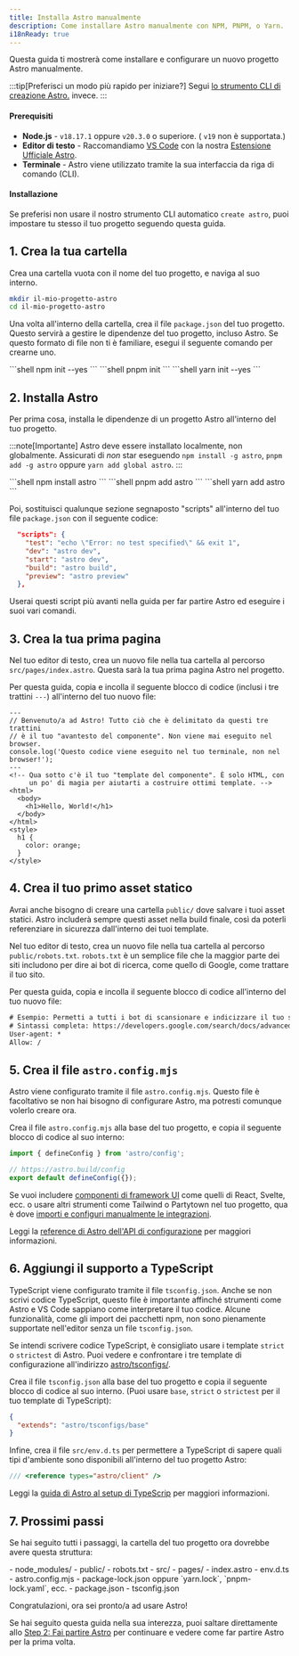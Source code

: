 ```yaml
---
title: Installa Astro manualmente
description: Come installare Astro manualmente con NPM, PNPM, o Yarn.
i18nReady: true
---
```


Questa guida ti mostrerà come installare e configurare un nuovo progetto Astro manualmente.

:::tip[Preferisci un modo più rapido per iniziare?]
Segui [lo strumento CLI di creazione Astro.](/it/install-and-setup/) invece.
:::

#### Prerequisiti

- **Node.js** - `v18.17.1` oppure `v20.3.0` o superiore. ( `v19` non è supportata.)
- **Editor di testo** - Raccomandiamo [VS Code](https://code.visualstudio.com/) con la nostra [Estensione Ufficiale Astro](https://marketplace.visualstudio.com/items?itemName=astro-build.astro-vscode).
- **Terminale** - Astro viene utilizzato tramite la sua interfaccia da riga di comando (CLI).

#### Installazione

Se preferisi non usare il nostro strumento CLI automatico `create astro`, puoi impostare tu stesso il tuo progetto seguendo questa guida.

## 1. Crea la tua cartella

Crea una cartella vuota con il nome del tuo progetto, e naviga al suo interno.

```bash
mkdir il-mio-progetto-astro
cd il-mio-progetto-astro
```

Una volta all'interno della cartella, crea il file `package.json` del tuo progetto. Questo servirà a gestire le dipendenze del tuo progetto, incluso Astro. Se questo formato di file non ti è familiare, esegui il seguente comando per crearne uno.

<PackageManagerTabs>
  <Fragment slot="npm">
  ```shell
  npm init --yes
  ```
  </Fragment>
  <Fragment slot="pnpm">
  ```shell
  pnpm init 
  ```
  </Fragment>
  <Fragment slot="yarn">
  ```shell
  yarn init --yes
  ```
  </Fragment>
</PackageManagerTabs>



## 2. Installa Astro

Per prima cosa, installa le dipendenze di un progetto Astro all'interno del tuo progetto.

:::note[Importante]
Astro deve essere installato localmente, non globalmente. Assicurati di *non* star eseguendo `npm install -g astro`, `pnpm add -g astro` oppure `yarn add global astro`.
:::

<PackageManagerTabs>
  <Fragment slot="npm">
  ```shell
  npm install astro
  ```
  </Fragment>
  <Fragment slot="pnpm">
  ```shell
  pnpm add astro
  ```
  </Fragment>
  <Fragment slot="yarn">
  ```shell
  yarn add astro
  ```
  </Fragment>
</PackageManagerTabs>

Poi, sostituisci qualunque sezione segnaposto "scripts" all'interno del tuo file `package.json` con il seguente codice:

```json title="package.json" del={2} ins={3-6}
  "scripts": {
    "test": "echo \"Error: no test specified\" && exit 1",
    "dev": "astro dev",
    "start": "astro dev",
    "build": "astro build",
    "preview": "astro preview"
  },
```

Userai questi script più avanti nella guida per far partire Astro ed eseguire i suoi vari comandi.

## 3. Crea la tua prima pagina

Nel tuo editor di testo, crea un nuovo file nella tua cartella al percorso `src/pages/index.astro`. Questa sarà la tua prima pagina Astro nel progetto.

Per questa guida, copia e incolla il seguente blocco di codice (inclusi i tre trattini `---`) all'interno del tuo nuovo file:

```astro title="src/pages/index.astro"
---
// Benvenuto/a ad Astro! Tutto ciò che è delimitato da questi tre trattini
// è il tuo "avantesto del componente". Non viene mai eseguito nel browser.
console.log('Questo codice viene eseguito nel tuo terminale, non nel browser!');
---
<!-- Qua sotto c'è il tuo "template del componente". È solo HTML, con
     un po' di magia per aiutarti a costruire ottimi template. -->
<html>
  <body>
    <h1>Hello, World!</h1>
  </body>
</html>
<style>
  h1 {
    color: orange;
  }
</style>
```

## 4. Crea il tuo primo asset statico

Avrai anche bisogno di creare una cartella `public/` dove salvare i tuoi asset statici. Astro includerà sempre questi asset nella build finale, così da poterli referenziare in sicurezza dall'interno dei tuoi template.

Nel tuo editor di testo, crea un nuovo file nella tua cartella al percorso `public/robots.txt`. `robots.txt` è un semplice file che la maggior parte dei siti includono per dire ai bot di ricerca, come quello di Google, come trattare il tuo sito.

Per questa guida, copia e incolla il seguente blocco di codice all'interno del tuo nuovo file:

```diff title="public/robots.txt"
# Esempio: Permetti a tutti i bot di scansionare e indicizzare il tuo sito.
# Sintassi completa: https://developers.google.com/search/docs/advanced/robots/create-robots-txt?hl=it
User-agent: *
Allow: /
```

## 5. Crea il file `astro.config.mjs`

Astro viene configurato tramite il file `astro.config.mjs`. Questo file è facoltativo se non hai bisogno di configurare Astro, ma potresti comunque volerlo creare ora.

Crea il file `astro.config.mjs` alla base del tuo progetto, e copia il seguente blocco di codice al suo interno:

```js title="astro.config.mjs"
import { defineConfig } from 'astro/config';

// https://astro.build/config
export default defineConfig({});
```

Se vuoi includere [componenti di framework UI](/it/guides/framework-components/) come quelli di React, Svelte, ecc. o usare altri strumenti come Tailwind o Partytown nel tuo progetto, qua è dove [importi e configuri manualmente le integrazioni](/it/guides/integrations-guide/).

<ReadMore>Leggi la [reference di Astro dell'API di configurazione](/it/reference/configuration-reference/) per maggiori informazioni.</ReadMore>

## 6. Aggiungi il supporto a TypeScript

TypeScript viene configurato tramite il file `tsconfig.json`. Anche se non scrivi codice TypeScript, questo file è importante affinché strumenti come Astro e VS Code sappiano come interpretare il tuo codice. Alcune funzionalità, come gli import dei pacchetti npm, non sono pienamente supportate nell'editor senza un file `tsconfig.json`. 

Se intendi scrivere codice TypeScript, è consigliato usare i template `strict` o `strictest` di Astro. Puoi vedere e confrontare i tre template di configurazione all'indirizzo [astro/tsconfigs/](https://github.com/withastro/astro/blob/main/packages/astro/tsconfigs/).

Crea il file `tsconfig.json` alla base del tuo progetto e copia il seguente blocco di codice al suo interno. (Puoi usare `base`, `strict` o `strictest` per il tuo template di TypeScript):

```json title="tsconfig.json" "base"
{
  "extends": "astro/tsconfigs/base"
}
```

Infine, crea il file `src/env.d.ts` per permettere a TypeScript di sapere quali tipi d'ambiente sono disponibili all'interno del tuo progetto Astro:

```ts title="src/env.d.ts"
/// <reference types="astro/client" />
```

<ReadMore>Leggi la [guida di Astro al setup di TypeScrip](/it/guides/typescript/#setup) per maggiori informazioni.</ReadMore>

## 7. Prossimi passi

Se hai seguito tutti i passaggi, la cartella del tuo progetto ora dovrebbe avere questa struttura:

<FileTree>
- node_modules/
- public/
  - robots.txt
- src/
  - pages/
    - index.astro
  - env.d.ts
- astro.config.mjs
- package-lock.json oppure `yarn.lock`, `pnpm-lock.yaml`, ecc.
- package.json
- tsconfig.json
</FileTree>

Congratulazioni, ora sei pronto/a ad usare Astro!

Se hai seguito questa guida nella sua interezza, puoi saltare direttamente allo [Step 2: Fai partire Astro](/it/install-and-setup/#start-the-astro-dev-server) per continuare e vedere come far partire Astro per la prima volta.
